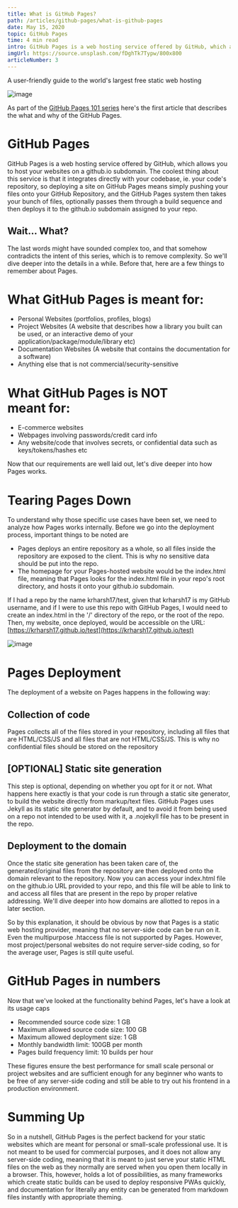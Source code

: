 ```yaml
---
title: What is GitHub Pages?
path: /articles/github-pages/what-is-github-pages
date: May 15, 2020
topic: GitHub Pages
time: 4 min read
intro: GitHub Pages is a web hosting service offered by GitHub, which allows you to host your websites on a github.io subdomain. The coolest thing about this service is that it integrates directly with your codebase, ie. your code's repository, so deploying a site on GitHub Pages means simply pushing your files onto your GitHub Repository, and the GitHub Pages system then takes your bunch of files, optionally passes them through a build sequence and then deploys it to the github.io subdomain assigned to your repo.
imgUrl: https://source.unsplash.com/fDghTk7Typw/800x800
articleNumber: 3
---
```


A user-friendly guide to the world's largest free static web hosting

![image](https://source.unsplash.com/fDghTk7Typw/1600x900)

As part of the [GitHub Pages 101 series](https://blog.krharsh17.vision/github-pages/roadmap) here's the first article that describes the what and why of the GitHub Pages.

# GitHub Pages

GitHub Pages is a web hosting service offered by GitHub, which allows you to host your websites on a github.io subdomain. The coolest thing about this service is that it integrates directly with your codebase, ie. your code's repository, so deploying a site on GitHub Pages means simply pushing your files onto your GitHub Repository, and the GitHub Pages system then takes your bunch of files, optionally passes them through a build sequence and then deploys it to the github.io subdomain assigned to your repo.

## Wait... What?
The last words might have sounded complex too, and that somehow contradicts the intent of this series, which is to remove complexity. So we'll dive deeper into the details in a while. Before that, here are a few things to remember about Pages.

# What GitHub Pages is meant for:
- Personal Websites (portfolios, profiles, blogs)
- Project Websites (A website that describes how a library you built can be used, or an interactive demo of your application/package/module/library etc)
- Documentation Websites (A website that contains the documentation for a software)
- Anything else that is not commercial/security-sensitive

# What GitHub Pages is NOT meant for:
- E-commerce websites
- Webpages involving passwords/credit card info
- Any website/code that involves secrets, or confidential data such as keys/tokens/hashes etc

Now that our requirements are well laid out, let's dive deeper into how Pages works.

# Tearing Pages Down
To understand why those specific use cases have been set, we need to analyze how Pages works internally. Before we go into the deployment process, important things to be noted are

- Pages deploys an entire repository as a whole, so all files inside the repository are exposed to the client. This is why no sensitive data should be put into the repo.
- The homepage for your Pages-hosted website would be the index.html file, meaning that Pages looks for the index.html file in your repo's root directory, and hosts it onto your github.io subdomain.

If I had a repo by the name krharsh17/test, given that krharsh17 is my GitHub username, and if I were to use this repo with GitHub Pages, I would need to create an index.html in the '/' directory of the repo, or the root of the repo. Then, my website, once deployed, would be accessible on the URL: [https://krharsh17.github.io/test](https://krharsh17.github.io/test)

![image](https://cdn-images-1.medium.com/max/1000/1*jiO8ST263w5Iz7m1DbcQxQ.png)

# Pages Deployment
The deployment of a website on Pages happens in the following way:

## Collection of code
Pages collects all of the files stored in your repository, including all files that are HTML/CSS/JS and all files that are not HTML/CSS/JS. This is why no confidential files should be stored on the repository

## [OPTIONAL] Static site generation
This step is optional, depending on whether you opt for it or not. What happens here exactly is that your code is run through a static site generator, to build the website directly from markup/text files. GitHub Pages uses Jekyll as its static site generator by default, and to avoid it from being used on a repo not intended to be used with it, a .nojekyll file has to be present in the repo.

## Deployment to the domain
Once the static site generation has been taken care of, the generated/original files from the repository are then deployed onto the domain relevant to the repository. Now you can access your index.html file on the github.io URL provided to your repo, and this file will be able to link to and access all files that are present in the repo by proper relative addressing. We'll dive deeper into how domains are allotted to repos in a later section.

So by this explanation, it should be obvious by now that Pages is a static web hosting provider, meaning that no server-side code can be run on it. Even the multipurpose .htaccess file is not supported by Pages. However, most project/personal websites do not require server-side coding, so for the average user, Pages is still quite useful.

# GitHub Pages in numbers
Now that we've looked at the functionality behind Pages, let's have a look at its usage caps

- Recommended source code size: 1 GB
- Maximum allowed source code size: 100 GB
- Maximum allowed deployment size: 1 GB
- Monthly bandwidth limit: 100GB per month
- Pages build frequency limit: 10 builds per hour

These figures ensure the best performance for small scale personal or project websites and are sufficient enough for any beginner who wants to be free of any server-side coding and still be able to try out his frontend in a production environment.

# Summing Up

So in a nutshell, GitHub Pages is the perfect backend for your static websites which are meant for personal or small-scale professional use. It is not meant to be used for commercial purposes, and it does not allow any server-side coding, meaning that it is meant to just serve your static HTML files on the web as they normally are served when you open them locally in a browser. This, however, holds a lot of possibilities, as many frameworks which create static builds can be used to deploy responsive PWAs quickly, and documentation for literally any entity can be generated from markdown files instantly with appropriate theming.